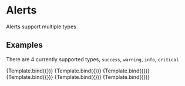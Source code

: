 

<Meta title="Design System/Alert/Light Mode" component={Alert} />

# Alerts

Alerts support multiple types

## Examples

There are 4 currently supported types, `success`, `warning`, `info`, `critical`


<Canvas>
  <Story
    name="Success"
    args={{
      type: "success",
      mode: "light",
      title: "Title goes here",
      message: "Describe the event and give further instructions if needed, including links to to other pages"
    }}
  >
    {Template.bind({})}
  </Story>
  <Story
    name="Success w/ link to page"
    args={{
      type: "success",
      mode: "light",
      title: "Title goes here",
      message: "Describe the event and give further instructions if needed, including links to to other pages",
      link: "https://www.google.com/",
      link_text : "Go to website link here"
    }}
  >
    {Template.bind({})}
  </Story>
  <Story
    name="Warning"
    args={{
      type: "warning",
      mode: "light",
      title: "Title goes here",
      message: "Describe the event and give further instructions if needed, including links to to other pages"
    }}
  >
    {Template.bind({})}
  </Story>
  <Story
    name="Info"
    args={{
      type: "info",
      mode: "light",
      title: "Title goes here",
      message: "Describe the event and give further instructions if needed, including links to to other pages"
    }}
  >
    {Template.bind({})}
  </Story>
  <Story
    name="Critical"
    args={{
      type: "critical",
      mode: "light",
      title: "Title goes here",
      message: "Describe the event and give further instructions if needed, including links to to other pages"
    }}
  >
    {Template.bind({})}
  </Story>
  <Story
    name="Critical w/ link to page"
    args={{
      type: "critical",
      mode: "light",
      title: "Title goes here",
      message: "Describe the event and give further instructions if needed, including links to to other pages",
      link: "https://www.google.com/",
      link_text : "Google website"
    }}
  >
    {Template.bind({})}
  </Story>
</Canvas>
